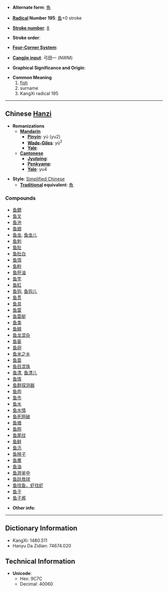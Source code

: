 * '''Alternate form''': [[魚]]

* '''[[Wiktionary:Chinese radical index| Radical]] Number 195''': [[Wiktionary:Chinese radical index 鱼|鱼]]+0 stroke

* '''[[Wiktionary:Chinese total strokes index|Stroke number]]''': [[Wiktionary:Chinese total strokes index 8|8]]

* '''Stroke order''': 

* '''[[Wiktionary:Chinese four corner index|Four-Corner System]]''': 

* '''[[Wiktionary:Chinese Cangjie index|Cangjie input]]''': 弓田一 (NWM)

* '''Graphical Significance and Origin''': 

* '''Common Meaning'''
*#[[fish]]
*# surname
*# KangXi radical 195

----

== Chinese [[Hanzi]] ==

* '''Romanizations'''
** '''[[Mandarin]]'''
*** '''[[Pinyin]]''': yú (yu2)
*** '''[[Wade-Giles]]''': yü<sup>2</sup>
*** '''[[Yale]]''': 
** '''[[Cantonese]]'''
*** '''[[Jyutping]]''':
*** '''[[Penkyamp]]''': 
*** '''[[Yale]]''': yu4

* '''Style''': [[Simplified Chinese]] 
** '''[[Traditional Chinese|Traditional]] equivalent''': [[魚]]

===Compounds===
*[[鱼鳔]]
*[[鱼叉]]
*[[鱼池]]
*[[鱼翅]]
*[[鱼虫]], [[鱼虫儿]]
*[[鱼刺]]
*[[鱼肚]]
*[[鱼肚白]]
*[[鱼饵]]
*[[鱼粉]]
*[[鱼肝油]]
*[[鱼竿]]
*[[鱼缸]]
*[[鱼钩]], [[鱼钩儿]]
*[[鱼贯]]
*[[鱼具]]
*[[鱼雷]]
*[[鱼雷艇]]
*[[鱼类]]
*[[鱼鳞]]
*[[鱼龙混杂]]
*[[鱼篓]]
*[[鱼卵]]
*[[鱼米之乡]]
*[[鱼苗]]
*[[鱼目混珠]]
*[[鱼漂]], [[鱼漂儿]]
*[[鱼情]]
*[[鱼群探测器]]
*[[鱼肉]]
*[[鱼市]]
*[[鱼水]]
*[[鱼水情]]
*[[鱼死网破]]
*[[鱼塘]]
*[[鱼网]]
*[[鱼尾纹]]
*[[鱼鲜]]
*[[鱼汛]]
*[[鱼秧子]]
*[[鱼鹰]]
*[[鱼油]]
*[[鱼游釜中]]
*[[鱼跃救球]]
*[[鱼找鱼，虾找虾]]
*[[鱼子]]
*[[鱼子酱]]

* '''Other info''': 

----

== Dictionary Information ==

* KangXi: 1480.511
* Hanyu Da Zidian: 74674.020

== Technical Information ==

* '''Unicode''':
** Hex: 9C7C
** Decimal: 40060